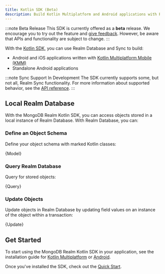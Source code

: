 ```yaml
---
title: Kotlin SDK (Beta)
description: Build Kotlin Multiplatform and Android applications with Realm.
---
```



:::note Beta Release
This SDK is currently offered as a **beta** release. We encourage you to
try out the feature and [give feedback](https://feedback.mongodb.com/forums/923521-realm/).
However, be aware that APIs and functionality are subject to change.
:::

With the [Kotlin SDK](https://github.com/realm/realm-kotlin), you can
use Realm Database and Sync to build:

- Android and iOS applications written with [Kotlin Multiplatform Mobile
  (KMM)](https://kotlinlang.org/docs/mobile/home.html)
- Standalone Android applications

:::note Sync Support In Development
The SDK currently supports some, but not all, Realm Sync functionality.
For more information about supported behavior, see the
[API reference](https://www.mongodb.com/docs/realm-sdks/kotlin/latest/library-sync/io.realm.mongodb/index.html).
:::

## Local Realm Database

With the MongoDB Realm Kotlin SDK, you can access objects stored in a
local instance of Realm Database. With Realm Database, you can:

### Define an Object Schema

Define your object schema with marked Kotlin classes:

<CodeBlock language="kotlin">{Model}</CodeBlock>

### Query Realm Database

Query for stored objects:

<CodeBlock language="kotlin">{Query}</CodeBlock>

### Update Objects

Update objects in Realm Database by updating field values on an instance of the object within a transaction:

<CodeBlock language="kotlin">{Update}</CodeBlock>

## Get Started

To start using the MongoDB Realm Kotlin SDK in your application, see
the installation guide for [Kotlin Multiplatform](/sdk/kotlin/install/kotlin-multiplatform)
or [Android](/sdk/kotlin/install/android).

Once you've installed the SDK, check out the [Quick Start](/sdk/kotlin/quick-start).
